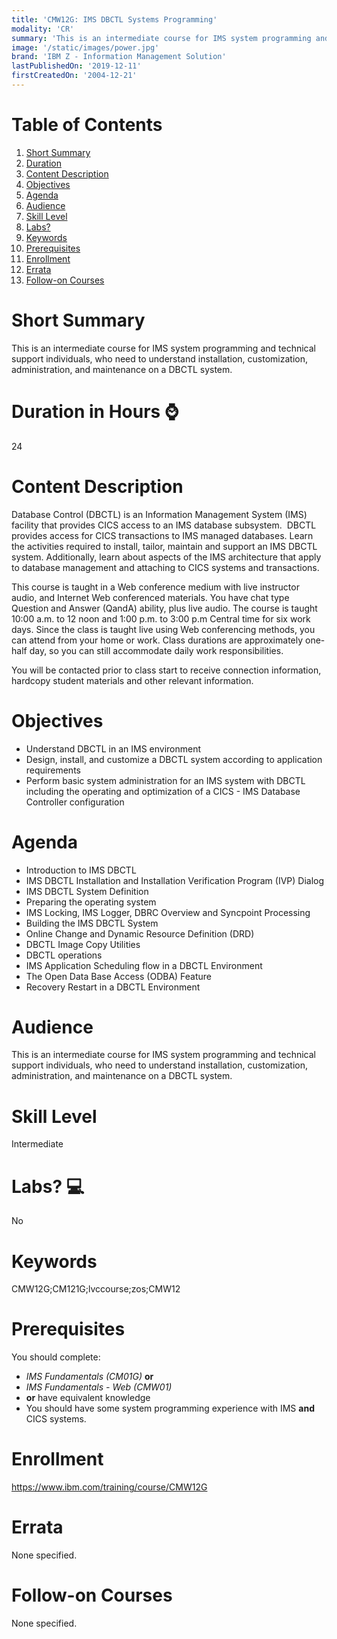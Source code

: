 ```yaml
---
title: 'CMW12G: IMS DBCTL Systems Programming'
modality: 'CR'
summary: 'This is an intermediate course for IMS system programming and technical support individuals, who need to understand installation, customization, administration, and maintenance on a DBCTL system.'
image: '/static/images/power.jpg'
brand: 'IBM Z - Information Management Solution'
lastPublishedOn: '2019-12-11'
firstCreatedOn: '2004-12-21'
---
```

# Table of Contents
1.  [Short Summary](#short-summary)
2.  [Duration](#duration-in-hours-)
3.  [Content Description](#content-description)
4.  [Objectives](#objectives)
5.  [Agenda](#agenda)
6.  [Audience](#audience)
7.  [Skill Level](#skill-level)
8.  [Labs?](#labs-)
9.  [Keywords](#keywords)
10. [Prerequisites](#prerequisites)
11. [Enrollment](#enrollment)
12. [Errata](#errata)
13. [Follow-on Courses](#follow-on-courses)

# Short Summary
This is an intermediate course for IMS system programming and technical support individuals, who need to understand installation, customization, administration, and maintenance on a DBCTL system.

# Duration in Hours ⌚
24

# Content Description
<p>Database Control (DBCTL) is an Information Management System (IMS) facility that provides CICS access to an IMS database subsystem. &nbsp;DBCTL provides access for CICS transactions to IMS managed databases. Learn the activities required to install, tailor, maintain and support an IMS DBCTL system. Additionally, learn about aspects of the IMS architecture that apply to database management and attaching to CICS systems and transactions.</p>

<p>This course is taught in a Web conference medium with live instructor audio, and Internet Web conferenced materials. You have chat type Question and Answer (QandA) ability, plus live audio. The course is taught 10:00 a.m. to 12 noon and 1:00 p.m. to 3:00 p.m Central time for six work days. Since the class is taught live using Web conferencing methods, you can attend from your home or work. Class durations are approximately one-half day, so you can still accommodate daily work responsibilities.</p>

<p>You will be contacted prior to class start to receive connection information, hardcopy student materials and other relevant information.</p>

# Objectives
<ul>
	<li>Understand DBCTL in an IMS environment</li>
	<li>Design, install, and customize a DBCTL system according to application requirements</li>
	<li>Perform basic system administration for an IMS system with DBCTL including the operating and optimization of a CICS - IMS Database Controller configuration</li>
</ul>

# Agenda
<ul><li>Introduction to IMS DBCTL</li><li>IMS DBCTL Installation and Installation Verification Program (IVP) Dialog</li><li>IMS DBCTL System Definition</li><li>Preparing the operating system</li><li>IMS Locking, IMS Logger, DBRC Overview and Syncpoint Processing</li><li>Building the IMS DBCTL System</li><li>Online Change and Dynamic Resource Definition (DRD)</li><li>DBCTL Image Copy Utilities</li><li>DBCTL operations</li><li>IMS Application Scheduling flow in a DBCTL Environment</li><li>The Open Data Base Access (ODBA) Feature</li><li>Recovery Restart in a DBCTL Environment</li></ul>

# Audience
<p>This is an intermediate course for IMS system programming and technical support individuals, who need to understand installation, customization, administration, and maintenance on a DBCTL system.</p>

# Skill Level
Intermediate

# Labs? 💻
No

# Keywords
CMW12G;CM121G;lvccourse;zos;CMW12

# Prerequisites
<p>You should complete:</p>

<ul>
	<li><em>IMS Fundamentals (CM01G)</em> <strong>or</strong></li>
	<li><em>IMS Fundamentals - Web (CMW01)</em></li>
	<li><strong>or</strong> have equivalent knowledge</li>
	<li>You should have some system programming experience with IMS <strong>and</strong> CICS systems.</li>
</ul>

# Enrollment
https://www.ibm.com/training/course/CMW12G

# Errata
None specified.

# Follow-on Courses
None specified.

